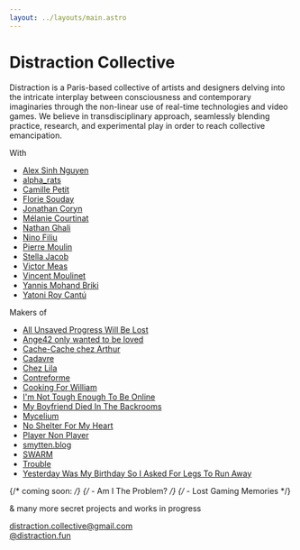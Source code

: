 ```yaml
---
layout: ../layouts/main.astro
---
```


# Distraction Collective

Distraction is a Paris-based collective of artists and designers delving into the intricate interplay between consciousness and contemporary imaginaries through the non-linear use of real-time technologies and video games. We believe in transdisciplinary approach, seamlessly blending practice, research, and experimental play in order to reach collective emancipation.

With

- [Alex Sinh Nguyen](https://www.instagram.com/sinhalex/)
- [alpha_rats](https://www.instagram.com/alpha_rats)
- [Camille Petit](https://www.instagram.com/kamyukami)
- [Florie Souday](https://www.instagram.com/floriesouday)
- [Jonathan Coryn](https://www.instagram.com/corjn)
- [Mélanie Courtinat](https://www.instagram.com/melanie.courtinat)
- [Nathan Ghali](https://www.instagram.com/nathan_ghali)
- [Nino Filiu](https://www.instagram.com/nino.filiu)
- [Pierre Moulin](https://www.instagram.com/pierre__moulin)
- [Stella Jacob](https://www.instagram.com/stellaykv)
- [Victor Meas](https://www.instagram.com/gucciwarlock)
- [Vincent Moulinet](https://www.instagram.com/moulsssss)
- [Yannis Mohand Briki](https://www.instagram.com/neohybris)
- [Yatoni Roy Cantú](https://www.instagram.com/yatoni)

Makers of

- [All Unsaved Progress Will Be Lost](https://melaniecourtinat.com/All-Unsaved-Progress-Will-Be-Lost)
- [Ange42 only wanted to be loved](https://distraction-collective.itch.io/ange42onlywantedtobeloved)
- [Cache-Cache chez Arthur](https://stellaykv.itch.io/cache-cache-chez-arthur)
- [Cadavre](https://corjn.com/corjn.html#carousel_6dfd)
- [Chez Lila](https://residenceevil.ch/chez-lila/)
- [Contreforme](https://residenceevil.ch/contreforme/)
- [Cooking For William](https://distraction-collective.itch.io/cooking-for-william)
- [I'm Not Tough Enough To Be Online](https://melaniecourtinat.com/I-m-not-tough-enough-to-be-online)
- [My Boyfriend Died In The Backrooms](https://corjn.com/corjn.html#carousel_6dfd)
- [Mycelium](https://moulinpierre.com/MYCELIUM-THE-GAME)
- [No Shelter For My Heart](https://residenceevil.ch/no-shelter-for-my-heart/)
- [Player Non Player](https://store.steampowered.com/app/2175690/Player_Non_Player/)
- [smytten.blog](https://smytten.blog/)
- [SWARM](https://swarm.nok.baby)
- [Trouble](https://www.youtube.com/watch?v=FxKZepo-J_c)
- [Yesterday Was My Birthday So I Asked For Legs To Run Away](https://residenceevil.ch/yesterday-was-my-birthday-so-i-asked-for-legs-to-run-away/)

{/* coming soon: */}
{/* - Am I The Problem? */}
{/* - Lost Gaming Memories */}

& many more secret projects and works in progress

[distraction.collective@gmail.com](mailto:distraction.collective@gmail.com)<br/>
[@distraction.fun](https://www.instagram.com/distraction.fun)
